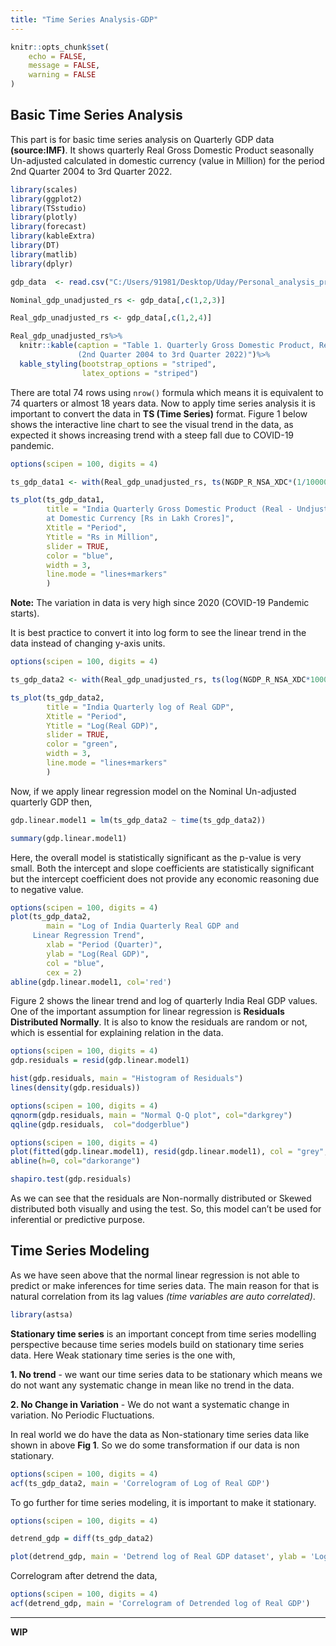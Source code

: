 ```yaml
---
title: "Time Series Analysis-GDP"
---
```


```r
knitr::opts_chunk$set(
	echo = FALSE,
	message = FALSE,
	warning = FALSE
)
```


## Basic Time Series Analysis

This part is for basic time series analysis on Quarterly GDP data **(source:IMF)**. It shows quarterly Real Gross Domestic Product seasonally Un-adjusted calculated in domestic currency (value in Million) for the period 2nd Quarter 2004 to 3rd Quarter 2022.

```r
library(scales)
library(ggplot2)
library(TSstudio)
library(plotly)
library(forecast)
library(kableExtra)
library(DT)
library(matlib)
library(dplyr)

gdp_data  <- read.csv("C:/Users/91981/Desktop/Uday/Personal_analysis_projects/Git_projects/Showcase_projects/showcase_project_website/data/GDP_IMF_India_quarterly_Q22004_Q32022.csv")

Nominal_gdp_unadjusted_rs <- gdp_data[,c(1,2,3)]

Real_gdp_unadjusted_rs <- gdp_data[,c(1,2,4)]

Real_gdp_unadjusted_rs%>%
  knitr::kable(caption = "Table 1. Quarterly Gross Domestic Product, Real, Undjusted, Domestic Currency 
               (2nd Quarter 2004 to 3rd Quarter 2022)")%>%
  kable_styling(bootstrap_options = "striped",
                latex_options = "striped")

```

There are total 74 rows using `nrow()` formula which means it is equivalent to 74 quarters or  almost 18 years data. Now to apply time series analysis it is important to convert the data in **TS (Time Series)** format. Figure 1 below shows the interactive line chart to see the visual trend in the data, as expected it shows increasing trend with a steep fall due to COVID-19 pandemic.

```r

options(scipen = 100, digits = 4)

ts_gdp_data1 <- with(Real_gdp_unadjusted_rs, ts(NGDP_R_NSA_XDC*(1/1000000), start = c(Year[1], Quarter[1]), freq = 4))

ts_plot(ts_gdp_data1,
        title = "India Quarterly Gross Domestic Product (Real - Undjusted)
        at Domestic Currency [Rs in Lakh Crores]",
        Xtitle = "Period",
        Ytitle = "Rs in Million",
        slider = TRUE,
        color = "blue",
        width = 3,
        line.mode = "lines+markers"
        )


```

**Note:** The variation in data is very high since 2020 (COVID-19 Pandemic starts).

It is best practice to convert it into log form to see the linear trend in the data instead of changing y-axis units.

```r

options(scipen = 100, digits = 4)

ts_gdp_data2 <- with(Real_gdp_unadjusted_rs, ts(log(NGDP_R_NSA_XDC*1000000), start = c(Year[1], Quarter[1]), freq = 4))

ts_plot(ts_gdp_data2,
        title = "India Quarterly log of Real GDP",
        Xtitle = "Period",
        Ytitle = "Log(Real GDP)",
        slider = TRUE,
        color = "green",
        width = 3,
        line.mode = "lines+markers"
        )


```

Now, if we apply linear regression model on the Nominal Un-adjusted quarterly GDP then,

```r

gdp.linear.model1 = lm(ts_gdp_data2 ~ time(ts_gdp_data2))

summary(gdp.linear.model1)

```
Here, the overall model is statistically significant as the p-value is very small. Both the intercept and slope coefficients are statistically significant but the intercept coefficient does not provide any economic reasoning due to negative value.

```r
options(scipen = 100, digits = 4)
plot(ts_gdp_data2,
        main = "Log of India Quarterly Real GDP and 
     Linear Regression Trend",
        xlab = "Period (Quarter)",
        ylab = "Log(Real GDP)",
        col = "blue",
        cex = 2)
abline(gdp.linear.model1, col='red')

```

Figure 2 shows the linear trend and log of quarterly India Real GDP values. One of the important assumption for linear regression is **Residuals Distributed Normally**. It is also to know the residuals are random or not, which is essential for explaining relation in the data.

```r
options(scipen = 100, digits = 4)
gdp.residuals = resid(gdp.linear.model1)

hist(gdp.residuals, main = "Histogram of Residuals")
lines(density(gdp.residuals))
```

```r
options(scipen = 100, digits = 4)
qqnorm(gdp.residuals, main = "Normal Q-Q plot", col="darkgrey")
qqline(gdp.residuals,  col="dodgerblue")

```


```r
options(scipen = 100, digits = 4)
plot(fitted(gdp.linear.model1), resid(gdp.linear.model1), col = "grey", xlab = "Fitted", ylab = "Residuals", main = "Fitted vs Residuals")
abline(h=0, col="darkorange")
```

```r

shapiro.test(gdp.residuals)

```

As we can see that the residuals are Non-normally distributed or Skewed distributed both visually and using the test. So, this model can't be used for inferential or predictive purpose.

## Time Series Modeling

As we have seen above that the normal linear regression is not able to predict or make inferences for time series data. The main reason for that is natural correlation from its lag values *(time variables are auto correlated)*.

```r
library(astsa)
```

**Stationary time series** is an important concept from time series modelling perspective because time series models build on stationary time series data. Here Weak stationary time series is the one with,

**1. No trend** - we want our time series data to be stationary which means we do not want any systematic change in mean like no trend in the data.  

**2. No Change in Variation** - We do not want a systematic change in variation. No Periodic Fluctuations.

In real world we do have the data as Non-stationary time series data like shown in above **Fig 1**. So we do some transformation if our data is non stationary.


```r
options(scipen = 100, digits = 4)
acf(ts_gdp_data2, main = 'Correlogram of Log of Real GDP')

```

To go further for time series modeling, it is important to make it stationary.


```r
options(scipen = 100, digits = 4)

detrend_gdp = diff(ts_gdp_data2)

plot(detrend_gdp, main = 'Detrend log of Real GDP dataset', ylab = 'Log(Real GDP)', xlab = 'Quarter', col = 'blue', lwd = 2)

```

Correlogram after detrend the data,

```r
options(scipen = 100, digits = 4)
acf(detrend_gdp, main = 'Correlogram of Detrended log of Real GDP')

```



___
**WIP**